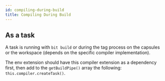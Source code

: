 ```yaml
---
id: compiling-during-build
title: Compiling During Build
---
```


## As a task

A task is running with `bit build` or during the tag process on the capsules or the workspace (depends on the specific compiler implementation).

The env extension should have this compiler extension as a dependency first, then add to the `getBuildPipe()` array the following: `this.compiler.createTask()`.
